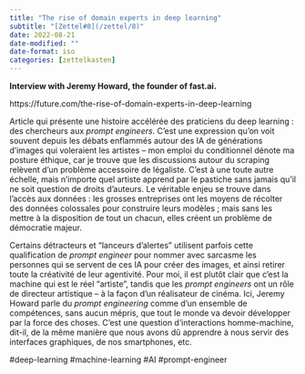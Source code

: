 ```yaml
---
title: "The rise of domain experts in deep learning"
subtitle: "[Zettel#8](/zettel/8)"
date: 2022-08-21
date-modified: ""
date-format: iso
categories: [zettelkasten]
---
```

**Interview with Jeremy Howard, the founder of fast.ai.**

https://future.com/the-rise-of-domain-experts-in-deep-learning

Article qui présente une histoire accélérée des praticiens du deep learning : des chercheurs aux *prompt engineers*. C'est une expression qu'on voit souvent depuis les débats enflammés autour des IA de générations d'images qui voleraient les artistes – mon emploi du conditionnel dénote ma posture éthique, car je trouve que les discussions autour du scraping relèvent d'un problème accessoire de légaliste. C'est à une toute autre échelle, mais n'importe quel artiste apprend par le pastiche sans jamais qu'il ne soit question de droits d'auteurs. Le véritable enjeu se trouve dans l'accès aux données : les grosses entreprises ont les moyens de récolter des données colossales pour construire leurs modèles ; mais sans les mettre à la disposition de tout un chacun, elles créent un problème de démocratie majeur.

Certains détracteurs et "lanceurs d'alertes" utilisent parfois cette qualification de *prompt engineer* pour nommer avec sarcasme les personnes qui se servent de ces IA pour créer des images, et ainsi retirer toute la créativité de leur agentivité. Pour moi, il est plutôt clair que c'est la machine qui est le réel "artiste", tandis que les *prompt engineers* ont un rôle de directeur artistique – à la façon d'un réalisateur de cinéma. Ici, Jeremy Howard parle du *prompt engineering* comme d'un ensemble de compétences, sans aucun mépris, que tout le monde va devoir développer par la force des choses. C'est une question d'interactions homme-machine, dit-il, de la même manière que nous avons dû apprendre à nous servir des interfaces graphiques, de nos smartphones, etc.

#deep-learning #machine-learning #AI #prompt-engineer
